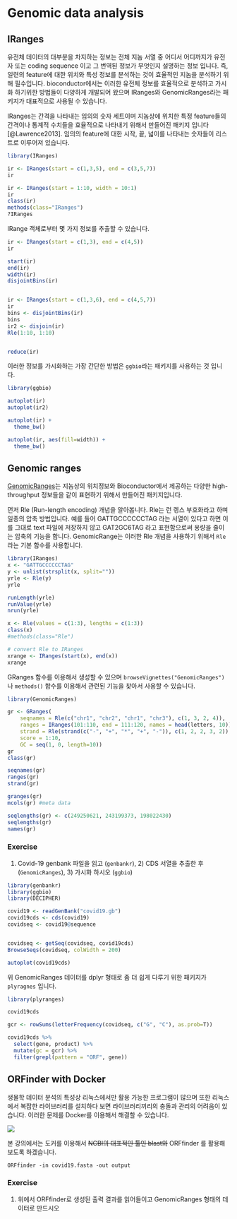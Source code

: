 # Genomic data analysis

## IRanges

유전체 데이터의 대부분을 차지하는 정보는 전체 지놈 서열 중 어디서 어디까지가 유전자 또는 coding sequence 이고 그 번역된 정보가 무엇인지 설명하는 정보 입니다. 즉, 일련의 feature에 대한 위치와 특성 정보를 분석하는 것이 효율적인 지놈을 분석하기 위해 필수입니다. bioconductor에서는 이러한 유전체 정보를 효율적으로 분석하고 가시화 하기위한 방법들이 다양하게 개발되어 왔으며 IRanges와 GenomicRanges라는 패키지가 대표적으로 사용될 수 있습니다. 

IRanges는 간격을 나타내는 임의의 숫자 세트이며 지놈상에 위치한 특정 feature들의 간격이나 통계적 수치들을 효율적으로 나타내기 위해서 만들어진 패키지 입니다 [@Lawrence2013]. 임의의 feature에 대한 시작, 끝, 넓이를 나타내는 숫자들이 리스트로 이루어져 있습니다. 

```r
library(IRanges)

ir <- IRanges(start = c(1,3,5), end = c(3,5,7))
ir

ir <- IRanges(start = 1:10, width = 10:1)
ir
class(ir)
methods(class="IRanges")
?IRanges


```

IRange 객체로부터 몇 가지 정보를 추출할 수 있습니다. 


```r
ir <- IRanges(start = c(1,3), end = c(4,5))
ir

start(ir)
end(ir)
width(ir)
disjointBins(ir)


ir <- IRanges(start = c(1,3,6), end = c(4,5,7))
ir
bins <- disjointBins(ir)
bins
ir2 <- disjoin(ir)
Rle(1:10, 1:10)


reduce(ir)
```



이러한 정보를 가시화하는 가장 간단한 방법은 `ggbio`라는 패키지를 사용하는 것 입니다. 


```r
library(ggbio)

autoplot(ir) 
autoplot(ir2) 

autoplot(ir) + 
  theme_bw()

autoplot(ir, aes(fill=width)) +
  theme_bw()
```


## Genomic ranges

[GenomicRanges](https://bioconductor.org/packages/release/bioc/html/GenomicRanges.html)는 지놈상의 위치정보와 Bioconductor에서 제공하는 다양한 high-throughput 정보들을 같이 표현하기 위해서 만들어진 패키지입니다. 

먼저 Rle (Run-length encoding) 개념을 알아봅니다. Rle는 런 렝스 부호화라고 하며 일종의 압축 방법입니다. 예를 들어 GATTGCCCCCCTAG 라는 서열이 있다고 하면 이를 그대로 text 파일에 저장하지 않고 GAT2GC6TAG 라고 표현함으로써 용량을 줄이는 압축의 기능을 합니다. GenomicRange는 이러한 Rle 개념을 사용하기 위해서 `Rle`라는 기본 함수를 사용합니다. 

```r
library(IRanges)
x <- "GATTGCCCCCCTAG"
y <- unlist(strsplit(x, split=""))
yrle <- Rle(y)
yrle

runLength(yrle)
runValue(yrle)
nrun(yrle)

x <- Rle(values = c(1:3), lengths = c(1:3))
class(x)
#methods(class="Rle")

# convert Rle to IRanges
xrange <- IRanges(start(x), end(x))
xrange

```

GRanges 함수를 이용해서 생성할 수 있으며 `browseVignettes("GenomicRanges")` 나 `methods()` 함수를 이용해서 관련된 기능을 찾아서 사용할 수 있습니다.  


```r
library(GenomicRanges)

gr <- GRanges(
    seqnames = Rle(c("chr1", "chr2", "chr1", "chr3"), c(1, 3, 2, 4)),
    ranges = IRanges(101:110, end = 111:120, names = head(letters, 10)),
    strand = Rle(strand(c("-", "+", "*", "+", "-")), c(1, 2, 2, 3, 2)),
    score = 1:10,
    GC = seq(1, 0, length=10))
gr
class(gr)

seqnames(gr)
ranges(gr)
strand(gr)

granges(gr) 
mcols(gr) #meta data

seqlengths(gr) <- c(249250621, 243199373, 198022430)
seqlengths(gr)
names(gr)
```

### Exercise 

1) Covid-19 genbank 파일을 읽고 (`genbankr`), 2) CDS 서열을 추출한 후 (`GenomicRanges`), 3) 가시화 하시오 (`ggbio`) 

```r
library(genbankr)
library(ggbio)
library(DECIPHER)

covid19 <- readGenBank("covid19.gb")
covid19cds <- cds(covid19)
covidseq <- covid19@sequence


covidseq <- getSeq(covidseq, covid19cds)
BrowseSeqs(covidseq, colWidth = 200)

autoplot(covid19cds)

```



위 GenomicRanges 데이터를 dplyr 형태로 좀 더 쉽게 다루기 위한 패키지가 `plyragnes` 입니다. 


```r
library(plyranges)

covid19cds

gcr <- rowSums(letterFrequency(covidseq, c("G", "C"), as.prob=T))

covid19cds %>% 
  select(gene, product) %>% 
  mutate(gc = gcr) %>%
  filter(grepl(pattern = "ORF", gene)) 

```

## ORFinder with Docker 

생물학 데이터 분석의 특성상 리눅스에서만 활용 가능한 프로그램이 많으며 또한 리눅스에서 복잡한 라이브러리를 설치하다 보면 라이브러리끼리의 충돌과 관리의 어려움이 있습니다. 이러한 문제를 Docker를 이용해서 해결할 수 있습니다. 

![](docker.PNG)

본 강의에서는 도커를 이용해서 ~~NCBI의 대표적인 툴인 blast와~~ ORFfinder 를 활용해보도록 하겠습니다. 


~~~
ORFfinder -in covid19.fasta -out output
~~~

### Exercise 

1. 위에서 ORFfinder로 생성된 출력 결과를 읽어들이고 GenomicRanges 형태의 데이터로 만드시오 



